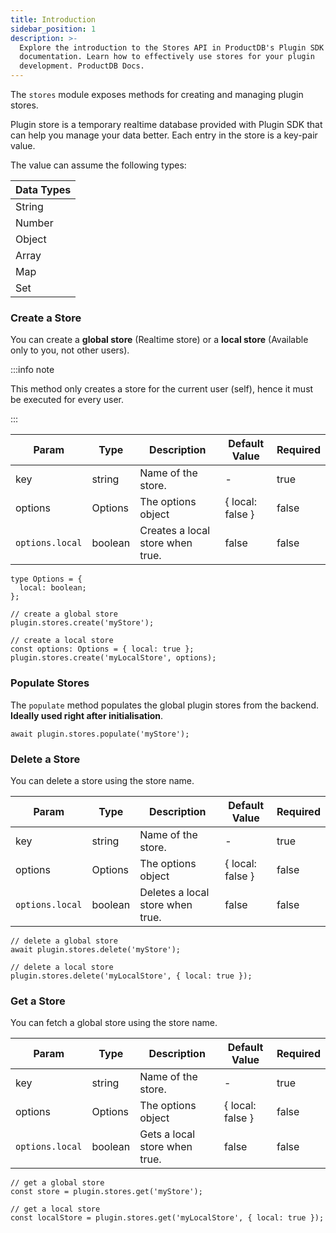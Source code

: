 ```yaml
---
title: Introduction
sidebar_position: 1
description: >-
  Explore the introduction to the Stores API in ProductDB's Plugin SDK Usage
  documentation. Learn how to effectively use stores for your plugin
  development. ProductDB Docs.
---
```


The `stores` module exposes methods for creating and managing plugin stores.

Plugin store is a temporary realtime database provided with Plugin SDK that can
help you manage your data better. Each entry in the store is a key-pair value.

The value can assume the following types:

| **Data Types** |
| -------------- |
| String         |
| Number         |
| Object         |
| Array          |
| Map            |
| Set            |

### Create a Store

You can create a **global store** (Realtime store) or a **local store**
(Available only to you, not other users).

:::info note

This method only creates a store for the current user (self), hence it must be
executed for every user.

:::

| Param           | Type    | Description                      | Default Value      | Required |
| --------------- | ------- | -------------------------------- | ------------------ | -------- |
| key             | string  | Name of the store.               | -                  | true     |
| options         | Options | The options object               | \{ local: false \} | false    |
| `options.local` | boolean | Creates a local store when true. | false              | false    |

```tsx
type Options = {
  local: boolean;
};
```

```tsx
// create a global store
plugin.stores.create('myStore');

// create a local store
const options: Options = { local: true };
plugin.stores.create('myLocalStore', options);
```

### Populate Stores

The `populate` method populates the global plugin stores from the backend.
**Ideally used right after initialisation**.

```tsx
await plugin.stores.populate('myStore');
```

### Delete a Store

You can delete a store using the store name.

| Param           | Type    | Description                      | Default Value      | Required |
| --------------- | ------- | -------------------------------- | ------------------ | -------- |
| key             | string  | Name of the store.               | -                  | true     |
| options         | Options | The options object               | \{ local: false \} | false    |
| `options.local` | boolean | Deletes a local store when true. | false              | false    |

```tsx
// delete a global store
await plugin.stores.delete('myStore');

// delete a local store
plugin.stores.delete('myLocalStore', { local: true });
```

### Get a Store

You can fetch a global store using the store name.

| Param           | Type    | Description                   | Default Value      | Required |
| --------------- | ------- | ----------------------------- | ------------------ | -------- |
| key             | string  | Name of the store.            | -                  | true     |
| options         | Options | The options object            | \{ local: false \} | false    |
| `options.local` | boolean | Gets a local store when true. | false              | false    |

```tsx
// get a global store
const store = plugin.stores.get('myStore');

// get a local store
const localStore = plugin.stores.get('myLocalStore', { local: true });
```

<head>
  <title>Plugin SDK Introduction</title>
  <meta
    name="description"
    content="Explore the introduction to the Stores API in ProductDB's Plugin SDK Usage documentation. Learn how to effectively use stores for your plugin development."
  />
</head>
